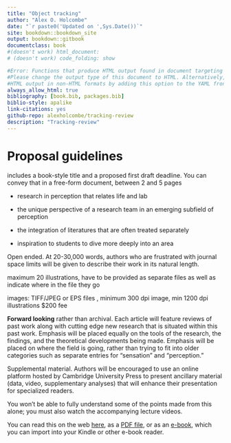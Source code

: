 ```yaml
--- 
title: "Object tracking"
author: "Alex O. Holcombe"
date: "`r paste0('Updated on ',Sys.Date())`"
site: bookdown::bookdown_site
output: bookdown::gitbook
documentclass: book
#(doesn't work) html_document:
# (doesn't work) code_folding: show

#Error: Functions that produce HTML output found in document targeting latex output.
#Please change the output type of this document to HTML. Alternatively, you can allow
#HTML output in non-HTML formats by adding this option to the YAML front-matter of your rmarkdown file:
always_allow_html: true
bibliography: [book.bib, packages.bib]
biblio-style: apalike
link-citations: yes
github-repo: alexholcombe/tracking-review
description: "Tracking-review"
---
```


# Proposal guidelines {-}

includes a book-style title and a proposed first draft deadline.  You can convey that in a free-form document, between 2 and 5 pages

-  research in perception that relates life and lab

-  the unique perspective of a research team in an emerging subfield of perception

-  the integration of literatures that are often treated separately

-  inspiration to students to dive more deeply into an area

Open ended.  At 20-30,000 words, authors who are frustrated with journal space limits will be given to describe their work in its natural length.

maximum 20 illustrations, have to be provided as separate files as well as indicate where in the file they go

images: TIFF/JPEG or EPS files , minimum 300 dpi image, min 1200 dpi illustrations
$200 fee

**Forward looking** rather than archival.  Each article will feature reviews of past work along with cutting edge new research that is situated within this past work.  Emphasis will be placed equally on the tools of the research, the findings, and the theoretical developments being made.  Emphasis will be placed on where the field is going, rather than trying to fit into older categories such as separate entries for “sensation” and “perception.”

Supplemental material.  Authors will be encouraged to use an online platform hosted by Cambridge University Press to present ancillary material (data, video, supplementary analyses) that will enhance their presentation for specialized readers.



<!-- ![Professor Alex Holcombe](imagesForRmd/replicationCartoonHeadshot.png){width=5%}--> You won't be able to fully understand some of the points made from this alone; you must also watch the accompanying lecture videos.

You can read this on the web [here](https://psyc2016.whatanimalssee.com/index.html), as a [PDF file](bookdown-demo.pdf), or as an [e-book](bookdown-demo.epub), which you can import into your Kindle or other e-book reader.

<!-- To launch CANVAS VIDEOS, I tried looking at the private hyperlink within the Canvas page and used
https://www.url-encode-decode.com to unescape the characters, but that yields failed launch:

[canvas video](https://sydney.instructuremedia.com/lti/launch?custom_arc_display_download=true&custom_arc_launch_type=embed&custom_arc_media_id=83d5fa8f-2601-4cde-8500-16b22da451f4-79254)

This doesn't work either:
[Canvas video](https://sydney.instructuremedia.com/embed/83d5fa8f-2601-4cde-8500-16b22da451f4-79254)
-->
<!-- CANVAS quizzes - I can't see any way to make external links work, even for a Canvas Commons quiz, it takes you to a bizarro Canvas login https://lor.instructure.com/resources/76da8b14c91a40d885c6fe0452bf33f4?shared -->


<!--
```theorem
For a right triangle, if $c$ denotes the length of the hypotenuse
```
-->
